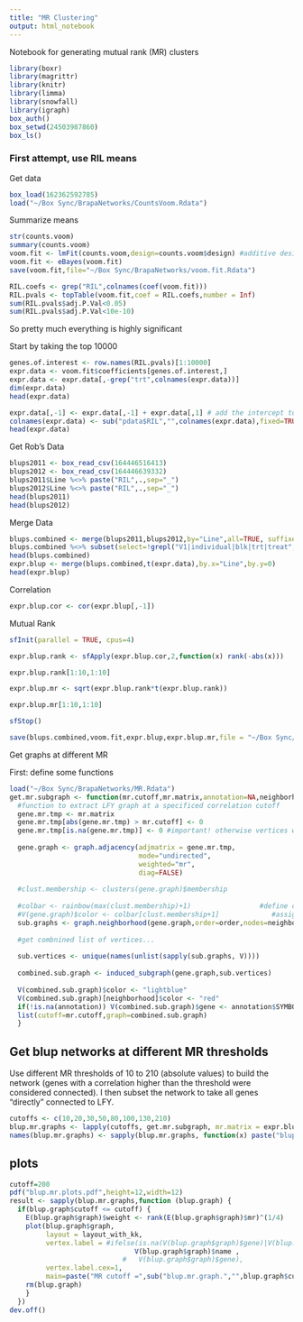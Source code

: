 ```yaml
---
title: "MR Clustering"
output: html_notebook
---
```


Notebook for generating mutual rank (MR) clusters

```r
library(boxr)
library(magrittr)
library(knitr)
library(limma)
library(snowfall)
library(igraph)
box_auth()
box_setwd(24503987860)
box_ls()
```

### First attempt, use RIL means
Get data
```r
box_load(162362592785)
load("~/Box Sync/BrapaNetworks/CountsVoom.Rdata")
```

Summarize means
```r
str(counts.voom)
summary(counts.voom)
voom.fit <- lmFit(counts.voom,design=counts.voom$design) #additive design is already there
voom.fit <- eBayes(voom.fit)
save(voom.fit,file="~/Box Sync/BrapaNetworks/voom.fit.Rdata")
```


```r
RIL.coefs <- grep("RIL",colnames(coef(voom.fit)))
RIL.pvals <- topTable(voom.fit,coef = RIL.coefs,number = Inf)
sum(RIL.pvals$adj.P.Val<0.05)
sum(RIL.pvals$adj.P.Val<10e-10) 
```
So pretty much everything is highly significant

Start by taking the top 10000

```r
genes.of.interest <- row.names(RIL.pvals)[1:10000]
expr.data <- voom.fit$coefficients[genes.of.interest,]
expr.data <- expr.data[,-grep("trt",colnames(expr.data))]
dim(expr.data)
head(expr.data)
```

```r
expr.data[,-1] <- expr.data[,-1] + expr.data[,1] # add the intercept to the coefficients
colnames(expr.data) <- sub("pdata$RIL","",colnames(expr.data),fixed=TRUE)
head(expr.data)
```

Get Rob's Data
```r
blups2011 <- box_read_csv(164446516413)
blups2012 <- box_read_csv(164446639332)
blups2011$Line %<>% paste("RIL",.,sep="_")
blups2012$Line %<>% paste("RIL",.,sep="_")
head(blups2011)
head(blups2012)
```

Merge Data
```r
blups.combined <- merge(blups2011,blups2012,by="Line",all=TRUE, suffixes=c(".2011",".2012"))
blups.combined %<>% subset(select=!grepl("V1|individual|blk|trt|treat",colnames(.)))
head(blups.combined)
expr.blup <- merge(blups.combined,t(expr.data),by.x="Line",by.y=0)
head(expr.blup)
```

Correlation
```r
expr.blup.cor <- cor(expr.blup[,-1])
```

Mutual Rank
```r
sfInit(parallel = TRUE, cpus=4)

expr.blup.rank <- sfApply(expr.blup.cor,2,function(x) rank(-abs(x)))

expr.blup.rank[1:10,1:10]

expr.blup.mr <- sqrt(expr.blup.rank*t(expr.blup.rank))

expr.blup.mr[1:10,1:10]

sfStop()
```


```r
save(blups.combined,voom.fit,expr.blup,expr.blup.mr,file = "~/Box Sync/BrapaNetworks/MR.Rdata")
```

Get graphs at different MR

First: define some functions
 
```r
load("~/Box Sync/BrapaNetworks/MR.Rdata")
get.mr.subgraph <- function(mr.cutoff,mr.matrix,annotation=NA,neighborhood,order=1) {
  #function to extract LFY graph at a specificed correlation cutoff
  gene.mr.tmp <- mr.matrix
  gene.mr.tmp[abs(gene.mr.tmp) > mr.cutoff] <- 0
  gene.mr.tmp[is.na(gene.mr.tmp)] <- 0 #important! otherwise vertices with NA edges are connected
  
  gene.graph <- graph.adjacency(adjmatrix = gene.mr.tmp,
                                mode="undirected",
                                weighted="mr",
                                diag=FALSE)
  
  #clust.membership <- clusters(gene.graph)$membership
  
  #colbar <- rainbow(max(clust.membership)+1)                 #define colors
  #V(gene.graph)$color <- colbar[clust.membership+1]             #assign colors to nodes
  sub.graphs <- graph.neighborhood(gene.graph,order=order,nodes=neighborhood) #for each ndoe of interest get all other nodes within order of 1
  
  #get combnined list of vertices...
  
  sub.vertices <- unique(names(unlist(sapply(sub.graphs, V))))
  
  combined.sub.graph <- induced_subgraph(gene.graph,sub.vertices)
  
  V(combined.sub.graph)$color <- "lightblue"
  V(combined.sub.graph)[neighborhood]$color <- "red"
  if(!is.na(annotation)) V(combined.sub.graph)$gene <- annotation$SYMBOL[match(V(combined.sub.graph)$name,annotation$TAIR)]
  list(cutoff=mr.cutoff,graph=combined.sub.graph)
  }
```

## Get blup networks at different MR thresholds
Use different MR thresholds of 10 to 210 (absolute values) to build the network (genes with a correlation higher than the threshold were considered connected).  I then subset the network to take all genes "directly" connected to LFY.

```r
cutoffs <- c(10,20,30,50,80,100,130,210)
blup.mr.graphs <- lapply(cutoffs, get.mr.subgraph, mr.matrix = expr.blup.mr, annotation= NA, neighborhood = colnames(blups.combined)[-1])
names(blup.mr.graphs) <- sapply(blup.mr.graphs, function(x) paste("blup.mr.graph",x$cutoff,sep="."))
```

## plots

```r
cutoff=200
pdf("blup.mr.plots.pdf",height=12,width=12)
result <- sapply(blup.mr.graphs,function (blup.graph) {
  if(blup.graph$cutoff <= cutoff) {
    E(blup.graph$graph)$weight <- rank(E(blup.graph$graph)$mr)^(1/4)
    plot(blup.graph$graph,
         layout = layout_with_kk, 
         vertex.label = #ifelse(is.na(V(blup.graph$graph)$gene)|V(blup.graph$graph)$gene=="",
                               V(blup.graph$graph)$name ,
                            #   V(blup.graph$graph)$gene),
         vertex.label.cex=1,
         main=paste("MR cutoff =",sub("blup.mr.graph.","",blup.graph$cutoff,fixed=T)))
    rm(blup.graph)
    }
  })
dev.off()
```
